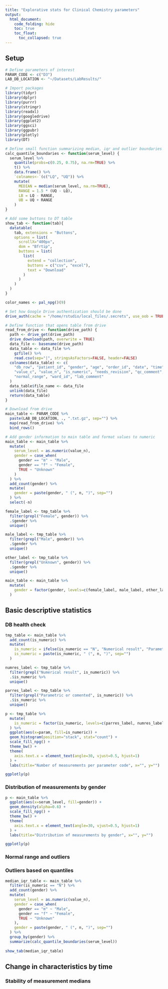 ```yaml
---
title: "Explorative stats for Clinical Chemistry parameters"
output: 
  html_document:
    code_folding: hide
    toc: true
    toc_float:
      toc_collapsed: true
---
```


## Setup

```r
# Define parameters of interest
PARAM_CODE <- c("D3")
LAB_DB_LOCATION <- "~/Datasets/LabResults/"
```

```r
# Import packages
library(tidyr)
library(dplyr)
library(purrr)
library(stringr)
library(readxl)
library(googledrive)
library(ggplot2)
library(ggsci)
library(ggpubr)
library(plotly)
library(DT)
```

```r
# Define small function summarizing median, iqr and outlier boundaries
calc_quantile_boundaries <- function(serum_level) {
  serum_level %>%
    quantile(probs=c(0.25, 0.75), na.rm=TRUE) %>%
    t() %>%
    data.frame() %>%
    `colnames<-`(c("LQ", "UQ")) %>%
    mutate(
      MEDIAN = median(serum_level, na.rm=TRUE),
      RANGE = 1.5 * (UQ - LQ),
      LB = LQ - RANGE,
      UB = UQ + RANGE
    )
}
```

```r
# Add some buttons to DT table
show_tab <- function(tab){
  datatable(
    tab, extensions = "Buttons",
    options = list(
      scrollX="400px",
      dom = "Bfrtip",
      buttons = list(
        list(
          extend = "collection",
          buttons = c("csv", "excel"),
          text = "Download"
        )
      )
    )
  )
}

color_names <- pal_npg()(9)
```

```r
# Set how Google Drive authentication should be done
drive_auth(cache = "/home/rstudio/local_files/.secrets", use_oob = TRUE)
```

```r
# Define function that opens table from drive
read_from_drive <- function(drive_path) {
  path <- drive_get(drive_path)
  drive_download(path, overwrite = TRUE)
  data_file <- basename(drive_path)
  data_table <- data_file %>%
    gzfile() %>%
    read.csv(sep="|", stringsAsFactors=FALSE, header=FALSE)
  colnames(data_table) <- c(
    "db_row", "patient_id", "gender", "age", "order_id", "date", "time", "param",
    "value_c", "value_n", "is_numeric", "needs_revision", "qc_comment", "instrument", "unit",
    "normal_range", "ward_id", "lab_comment"
  )
  data_table$file_name <- data_file
  unlink(data_file)
  return(data_table)
}

```

```r
# Download from drive
main_table <- PARAM_CODE %>%
  paste(LAB_DB_LOCATION, ., ".txt.gz", sep="") %>%
  map(read_from_drive) %>%
  bind_rows()
```

```r
# Add gender information to main table and format values to numeric
main_table <- main_table %>%
  mutate(
    serum_level = as.numeric(value_n),
    gender = case_when(
      gender == "m" ~ "Male",
      gender == "f" ~ "Female",
      TRUE ~ "Unknown"
    )
  ) %>%
  add_count(gender) %>%
  mutate(
    gender = paste(gender, " (", n, ")", sep="")
  ) %>%
  select(-n)

female_label <- tmp_table %>%
  filter(grepl("Female", gender)) %>%
  .$gender %>%
  unique()

male_label <- tmp_table %>%
  filter(grepl("Male", gender)) %>%
  .$gender %>%
  unique()

other_label <- tmp_table %>%
  filter(grepl("Unknown", gender)) %>%
  .$gender %>%
  unique()

main_table <- main_table %>%
  mutate(
    gender = factor(gender, levels=c(female_label, male_label, other_label))
  )
```

## Basic descriptive statistics

### DB health check

```r
tmp_table <- main_table %>%
  add_count(is_numeric) %>%
  mutate(
    is_numeric = ifelse(is_numeric == "N", "Numerical result", "Parametric or comented"),
    is_numeric = paste(is_numeric, " (", n, ")", sep="")
  )

numres_label <- tmp_table %>%
  filter(grepl("Numerical result", is_numeric)) %>%
  .$is_numeric %>%
  unique()

parres_label <- tmp_table %>%
  filter(grepl("Parametric or comented", is_numeric)) %>%
  .$is_numeric %>%
  unique()

p <- tmp_table %>%
  mutate(
    is_numeric = factor(is_numeric, levels=c(parres_label, numres_label))
  ) %>%
  ggplot(aes(x=param, fill=is_numeric)) + 
  geom_histogram(position="stack", stat="count") +
  scale_fill_npg() +
  theme_bw() +
  theme(
    axis.text.x = element_text(angle=30, vjust=0.5, hjust=1)
  ) +
  labs(title="Number of measurements per parameter code", x="", y="")

ggplotly(p)
```

### Distribution of measurements by gender




```r
p <- main_table %>%
  ggplot(aes(x=serum_level, fill=gender)) + 
  geom_density(alpha=0.6) +
  scale_fill_npg() +
  theme_bw() +
  theme(
    axis.text.x = element_text(angle=30, vjust=0.5, hjust=1)
  ) +
  labs(title="Distribution of measurements by gender", x="", y="")

ggplotly(p)
```

### Normal range and outliers

### Outliers based on quantiles

```r
median_iqr_table <- main_table %>%
  filter(is_numeric == "N") %>%
  add_count(gender) %>%
  mutate(
    serum_level = as.numeric(value_n),
    gender = case_when(
      gender == "m" ~ "Male",
      gender == "f" ~ "Female",
      TRUE ~ "Unknown"
    ),
    gender = paste(gender, " (", n, ")", sep="")
  ) %>%
  group_by(gender) %>%
  summarize(calc_quantile_boundaries(serum_level))
         
show_tab(median_iqr_table)
```



## Change in characteristics by time

### Stability of measurement medians
